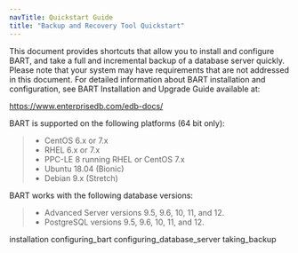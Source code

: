 ```yaml
---
navTitle: Quickstart Guide
title: "Backup and Recovery Tool Quickstart"
---
```


This document provides shortcuts that allow you to install and configure BART, and take a full and incremental backup of a database server quickly. Please note that your system may have requirements that are not addressed in this document. For detailed information about BART installation and configuration, see BART Installation and Upgrade Guide available at:

<https://www.enterprisedb.com/edb-docs/>

BART is supported on the following platforms (64 bit only):

> -   CentOS 6.x or 7.x
> -   RHEL 6.x or 7.x
> -   PPC-LE 8 running RHEL or CentOS 7.x
> -   Ubuntu 18.04 (Bionic)
> -   Debian 9.x (Stretch)

BART works with the following database versions:

> -   Advanced Server versions 9.5, 9.6, 10, 11, and 12.
> -   PostgreSQL versions 9.5, 9.6, 10, 11, and 12.

<div class="toctree" maxdepth="5">

installation configuring_bart configuring_database_server taking_backup

</div>
